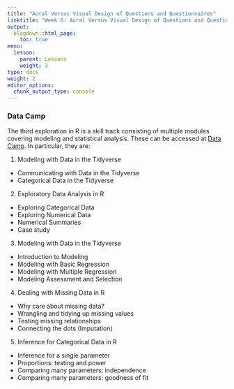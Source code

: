 ```yaml
---
title: "Aural Versus Visual Design of Questions and Questionnaires"
linktitle: "Week 6: Aural Versus Visual Design of Questions and Questionnaires"
output:
  blogdown::html_page:
    toc: true
menu:
  lesson:
    parent: Lessons
    weight: 3
type: docs
weight: 2
editor_options: 
  chunk_output_type: console
---
```


### Data Camp
The third exploration in R is a skill track consisting of multiple modules covering modeling and statistical analysis. These can be accessed at [Data Camp](https://www.datacamp.com/){target="_blank"}. In particular, they are:

1. Modeling with Data in the Tidyverse
 - Communicating with Data in the Tidyverse
 - Categorical Data in the Tidyverse
 
 2. Exploratory Data Analysis in R
 - Exploring Categorical Data
 - Exploring Numerical Data
 - Numerical Summaries
 - Case study
 
 3. Modeling with Data in the Tidyverse
 - Introduction to Modeling
 - Modeling with Basic Regression
 - Modeling with Multiple Regression
 - Modeling Assessment and Selection 
 
 4. Dealing with Missing Data in R
 - Why care about missing data?
 - Wrangling and tidying up missing values 
 - Testing missing relationships 
 - Connecting the dots (Imputation) 
 
 5. Inference for Categorical Data in R
 - Inference for a single parameter 
 - Proportions: testing and power
 - Comparing many parameters: independence
 - Comparing many parameters: goodness of fit

